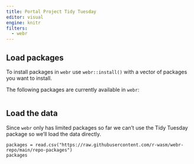 ```yaml
---
title: Portal Project Tidy Tuesday
editor: visual
engine: knitr
filters:
  - webr
---
```


## Load packages

To install packages in `webr` use `webr::install()` with a vector of packages you want to install.

The following packages are currently available in `webr`:

```r

```

## Load the data

Since `webr` only has limited packages so far we can't use the Tidy Tuesday package so we'll load the data directly.

```webr-r
packages = read.csv("https://raw.githubusercontent.com/r-wasm/webr-repo/main/repo-packages")
packages
```